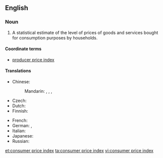 ==English==
{{wikipedia}}

===Noun===
{{en-noun|head=[[consumer]] [[price]] [[index]]|-}}

# {{economics}} A statistical estimate of the level of prices of goods and services bought for consumption purposes by households.

====Coordinate terms====
* {{sense|statistical estimate}} [[producer price index]]

====Translations====
{{trans-top|statistical estimate of the level of prices}}
* Chinese:
*: Mandarin: {{t|cmn|消費者物價指數|sc=Hani}}, {{t|cmn|消费者物价指数|tr=xiāofèizhě wùjià zhǐshù|sc=Hani}}, {{t|cmn|消費價格指數|sc=Hani}}, {{t|cmn|消费价格指数|tr=xiāofèi jiàgé zhǐshù|sc=Hani}}
* Czech: {{t-|cs|index spotřebitelských cen|m}}
* Dutch: {{t|nl|consumentenprijsindex|m}}
* Finnish: {{t-|fi|kuluttajahintaindeksi}}
{{trans-mid}}
* French: {{t|fr|indice des prix à la consommation|m}}
* German: {{t|de|Lebenshaltungskostenindex|m}},  {{t|de|Verbraucherpreisindex|m}}
* Italian: {{t|it|indice prezzi al consumo}}
* Japanese: {{t|ja|消費者物価指数|tr=しょうひしゃぶっかしすう, shōhisha bukka shisū}}
* Russian: {{t|ru|индекс потребительских цен|m|tr=índeks potrebítel'skix cen}}
{{trans-bottom}}

[[et:consumer price index]]
[[ta:consumer price index]]
[[vi:consumer price index]]